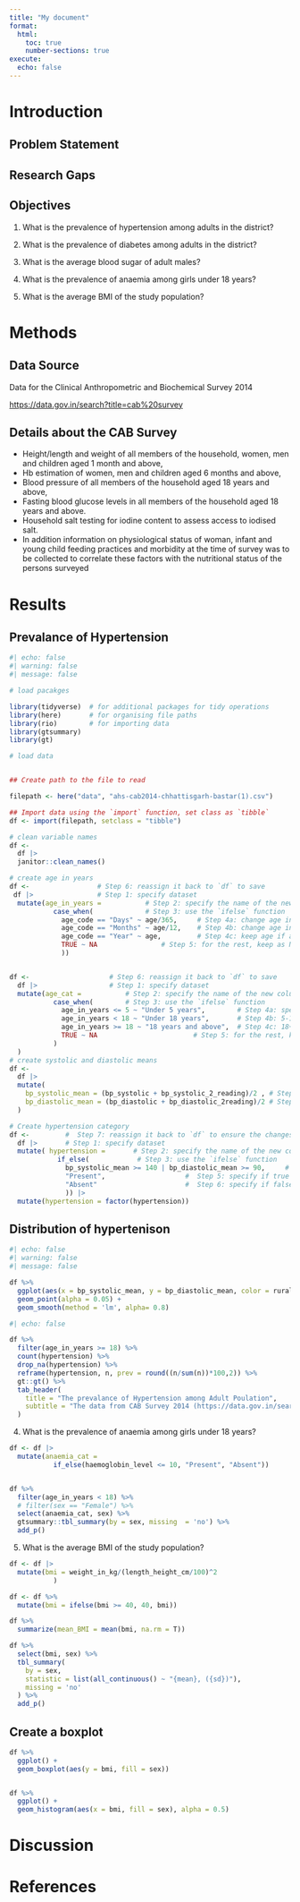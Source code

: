 ```yaml
---
title: "My document"
format:
  html:
    toc: true
    number-sections: true
execute: 
  echo: false
---
```





# Introduction



## Problem Statement

## Research Gaps

## Objectives

1. What is the prevalence of hypertension among adults in the district?

2. What is the prevalence of diabetes among adults in the district?

3. What is the average blood sugar of adult males?

4. What is the prevalence of anaemia among girls under 18 years?

5. What is the average BMI of the study population?



# Methods

## Data Source


 Data for the Clinical Anthropometric and Biochemical Survey 2014

<https://data.gov.in/search?title=cab%20survey>

## Details about the CAB Survey
- Height/length and weight of all members of the household,
  women, men and children aged 1 month and above,
- Hb estimation of women, men and children aged 6 months and above,
- Blood pressure of all members of the household aged 18 years and above,
- Fasting blood glucose levels in all members of the household aged 18 years and above.
- Household salt testing for iodine content to assess access to iodised salt.
- In addition information on physiological status of woman, infant and
  young child feeding practices and morbidity at the time of survey was to be collected
  to correlate these factors with the nutritional status of the persons surveyed

# Results

## Prevalance of Hypertension

```r
#| echo: false
#| warning: false
#| message: false

# load pacakges

library(tidyverse)  # for additional packages for tidy operations
library(here)       # for organising file paths
library(rio)        # for importing data
library(gtsummary)
library(gt)

# load data


## Create path to the file to read

filepath <- here("data", "ahs-cab2014-chhattisgarh-bastar(1).csv")

## Import data using the `import` function, set class as `tibble`
df <- import(filepath, setclass = "tibble")

# clean variable names
df <-
  df |>
  janitor::clean_names()

# create age in years
df <-                 # Step 6: reassign it back to `df` to save
 df |>                # Step 1: specify dataset
  mutate(age_in_years =           # Step 2: specify the name of the new column
           case_when(             # Step 3: use the `ifelse` function
             age_code == "Days" ~ age/365,     # Step 4a: change age in days
             age_code == "Months" ~ age/12,    # Step 4b: change age in months
             age_code == "Year" ~ age,         # Step 4c: keep age if age_code is  years
             TRUE ~ NA                # Step 5: for the rest, keep as NA
             ))


df <-                    # Step 6: reassign it back to `df` to save
  df |>                  # Step 1: specify dataset
  mutate(age_cat =           # Step 2: specify the name of the new column
           case_when(        # Step 3: use the `ifelse` function
             age_in_years <= 5 ~ "Under 5 years",        # Step 4a: specify under 5 years
             age_in_years < 18 ~ "Under 18 years",       # Step 4b: 5-18 years
             age_in_years >= 18 ~ "18 years and above",  # Step 4c: 18+ years
             TRUE ~ NA                        # Step 5: for the rest, keep as NA
           )
  )
# create systolic and diastolic means
df <- 
  df |>
  mutate(
    bp_systolic_mean = (bp_systolic + bp_systolic_2_reading)/2 , # Step 2: calculate mean systolic BP
    bp_diastolic_mean = (bp_diastolic + bp_diastolic_2reading)/2 # Step 3: calculate mean diastolic BP
  )

# Create hypertension category
df <-         #  Step 7: reassign it back to `df` to ensure the changes are saved
  df |>       # Step 1: specify dataset
  mutate( hypertension =       # Step 2: specify the name of the new column
            if_else(            # Step 3: use the `ifelse` function
              bp_systolic_mean >= 140 | bp_diastolic_mean >= 90,     # Step 4: specify the condition
              "Present",                    #  Step 5: specify if true
              "Absent"                      #  Step 6: specify if false
              )) |>
  mutate(hypertension = factor(hypertension))

```

## Distribution of hypertenison

```r
#| echo: false
#| warning: false
#| message: false

df %>% 
  ggplot(aes(x = bp_systolic_mean, y = bp_diastolic_mean, color = rural_urban)) +
  geom_point(alpha = 0.05) +
  geom_smooth(method = 'lm', alpha= 0.8)
```

```r
#| echo: false

df %>% 
  filter(age_in_years >= 18) %>% 
  count(hypertension) %>% 
  drop_na(hypertension) %>% 
  reframe(hypertension, n, prev = round((n/sum(n))*100,2)) %>% 
  gt::gt() %>% 
  tab_header(
    title = "The prevalance of Hypertension among Adult Poulation",
    subtitle = "The data from CAB Survey 2014 (https://data.gov.in/search?title=cab%20survey)"
  )
```
4. What is the prevalence of anaemia among girls under 18 years?

```r

df <- df |>
  mutate(anaemia_cat =
           if_else(haemoglobin_level <= 10, "Present", "Absent"))


df %>% 
  filter(age_in_years < 18) %>% 
  # filter(sex == "Female") %>% 
  select(anaemia_cat, sex) %>% 
  gtsummary::tbl_summary(by = sex, missing  = 'no') %>% 
  add_p()

```


5. What is the average BMI of the study population?


```r
df <- df |>
  mutate(bmi = weight_in_kg/(length_height_cm/100)^2
           )

df <- df %>% 
  mutate(bmi = ifelse(bmi >= 40, 40, bmi))
```

```r
df %>% 
  summarize(mean_BMI = mean(bmi, na.rm = T))
```


```r
df %>% 
  select(bmi, sex) %>% 
  tbl_summary(
    by = sex,
    statistic = list(all_continuous() ~ "{mean}, ({sd})"),
    missing = 'no'
  ) %>% 
  add_p()

```


## Create a boxplot 

```r
df %>% 
  ggplot() +
  geom_boxplot(aes(y = bmi, fill = sex))


df %>% 
  ggplot() +
  geom_histogram(aes(x = bmi, fill = sex), alpha = 0.5)
```


# Discussion

# References




